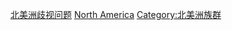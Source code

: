 {{Commons category|Racism in North America}}
{{Portal|北美洲}}
{{Cat main}}

[[Category:北美洲歧视问题|]]
[[Category:各大洲种族主义|North America]]
[[Category:北美洲族群|Category:北美洲族群]]